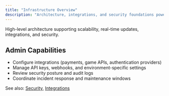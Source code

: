 ```yaml
---
title: "Infrastructure Overview"
description: "Architecture, integrations, and security foundations powering the platform."
---
```


High-level architecture supporting scalability, real-time updates, integrations, and security.

## Admin Capabilities

- Configure integrations (payments, game APIs, authentication providers)
- Manage API keys, webhooks, and environment-specific settings
- Review security posture and audit logs
- Coordinate incident response and maintenance windows

See also: [Security](/infrastructure/security), [Integrations](/infrastructure/integrations)